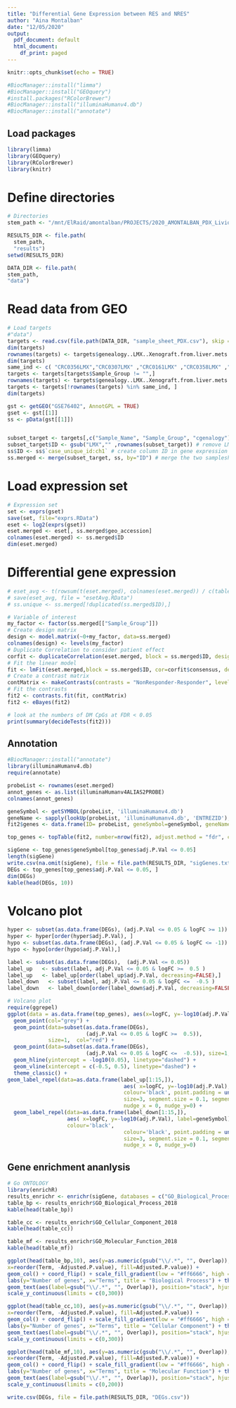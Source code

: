 ```yaml
---
title: "Differential Gene Expression between RES and NRES"
author: "Aina Montalban"
date: "12/05/2020"
output:
  pdf_document: default
  html_document:
    df_print: paged
---
```


```r
knitr::opts_chunk$set(echo = TRUE)
```


```r
#BiocManager::install("limma")
#BiocManager::install("GEOquery")
#install.packages("RColorBrewer")
#BiocManager::install("illuminaHumanv4.db")
#BiocManager::install("annotate")
```

## Load packages

```r
library(limma)
library(GEOquery)
library(RColorBrewer)
library(knitr)
```

# Define directories
```r
# Directories
stem_path <- "/mnt/ElRaid/amontalban/PROJECTS/2020_AMONTALBAN_PDX_Livio" 

RESULTS_DIR <- file.path(
  stem_path, 
  "results")
setwd(RESULTS_DIR)

DATA_DIR <- file.path(
stem_path,
"data")
```


# Read data from GEO

```r
# Load targets
#"data")
targets <- read.csv(file.path(DATA_DIR, "sample_sheet_PDX.csv"), skip = 7)
dim(targets)
rownames(targets) <- targets$genealogy..LMX..Xenograft.from.liver.mets.
dim(targets)
same_ind <- c( "CRC0356LMX","CRC0307LMX" ,"CRC0161LMX" ,"CRC0358LMX" ,"CRC0262LMX", "CRC0477LMX" ,"CRC0081LMX", "CRC0029LMX", "CRC0080LMX","CRC0144LMX", "CRC0306LMX")
targets <- targets[targets$Sample_Group != "",]
rownames(targets) <- targets$genealogy..LMX..Xenograft.from.liver.mets.
targets <- targets[!rownames(targets) %in% same_ind, ]
dim(targets)

gst <- getGEO("GSE76402", AnnotGPL = TRUE)
gset <- gst[[1]]
ss <- pData(gst[[1]])


subset_target <- targets[,c("Sample_Name", "Sample_Group", "cgenalogy")] #retrieve sample name and group from methylation samplesheet
subset_target$ID <- gsub("LMX","" ,rownames(subset_target)) # remove LMX to match sample names
ss$ID <- ss$`case_unique_id:ch1` # create column ID in gene expression samplesheet
ss.merged <- merge(subset_target, ss, by="ID") # merge the two samplesheets by ID variable
```


# Load expression set
```r
# Expression set
set <- exprs(gset)
save(set, file="exprs.RData")
eset <- log2(exprs(gset))
eset.merged <- eset[, ss.merged$geo_accession]
colnames(eset.merged) <- ss.merged$ID
dim(eset.merged)
```

# Differential gene expression

```r
# eset_avg <- t(rowsum(t(eset.merged), colnames(eset.merged)) / c(table(colnames(eset.merged))))
# save(eset_avg, file = "esetAvg.RData")
# ss.unique <- ss.merged[!duplicated(ss.merged$ID),]

# Variable of interest 
my_factor <- factor(ss.merged[["Sample_Group"]])
# Create design matrix
design <- model.matrix(~0+my_factor, data=ss.merged)
colnames(design) <- levels(my_factor)
# Duplicate Correlation to consider patient effect
corfit <- duplicateCorrelation(eset.merged, block = ss.merged$ID, design = design)
# Fit the linear model 
fit <- lmFit(eset.merged,block = ss.merged$ID, cor=corfit$consensus, design = design)
# Create a contrast matrix 
contMatrix <- makeContrasts(contrasts = "NonResponder-Responder", levels = design)
# Fit the contrasts
fit2 <- contrasts.fit(fit, contMatrix)
fit2 <- eBayes(fit2)

# look at the numbers of DM CpGs at FDR < 0.05
print(summary(decideTests(fit2)))
```


## Annotation
```r
#BiocManager::install("annotate")
library(illuminaHumanv4.db)
require(annotate)

probeList <- rownames(eset.merged)
annot_genes <- as.list(illuminaHumanv4ALIAS2PROBE)
colnames(annot_genes)

geneSymbol <- getSYMBOL(probeList, 'illuminaHumanv4.db')
geneName <- sapply(lookUp(probeList, 'illuminaHumanv4.db', 'ENTREZID'), function(x) x[1])
fit2$genes <- data.frame(ID= probeList, geneSymbol=geneSymbol, geneName=geneName, stringsAsFactors=FALSE)

top_genes <- topTable(fit2, number=nrow(fit2), adjust.method = "fdr", coef=1)

sigGene <- top_genes$geneSymbol[top_genes$adj.P.Val <= 0.05]
length(sigGene)
write.csv(na.omit(sigGene), file = file.path(RESULTS_DIR, "sigGenes.txt"), row.names = FALSE, quote = FALSE)
DEGs <- top_genes[top_genes$adj.P.Val <= 0.05, ]
dim(DEGs)
kable(head(DEGs, 10))
```


# Volcano plot
```r
hyper <- subset(as.data.frame(DEGs), (adj.P.Val <= 0.05 & logFC >= 1))
hyper <- hyper[order(hyper$adj.P.Val), ]
hypo <- subset(as.data.frame(DEGs), (adj.P.Val <= 0.05 & logFC <= -1))
hypo <- hypo[order(hypo$adj.P.Val),]

label <- subset(as.data.frame(DEGs),  (adj.P.Val <= 0.05))
label_up   <- subset(label, adj.P.Val <= 0.05 & logFC >=  0.5 )
label_up   <- label_up[order(label_up$adj.P.Val, decreasing=FALSE),]
label_down   <- subset(label, adj.P.Val <= 0.05 & logFC <=  -0.5 )
label_down   <- label_down[order(label_down$adj.P.Val, decreasing=FALSE),]

# Volcano plot
require(ggrepel)
ggplot(data = as.data.frame(top_genes), aes(x=logFC, y=-log10(adj.P.Val))) + 
  geom_point(col="grey") + 
  geom_point(data=subset(as.data.frame(DEGs), 
                         (adj.P.Val <= 0.05 & logFC >=  0.5)), 
             size=1,  col="red") +
  geom_point(data=subset(as.data.frame(DEGs),
                         (adj.P.Val <= 0.05 & logFC <=  -0.5)), size=1,  col="darkblue") +
  geom_hline(yintercept = -log10(0.05), linetype="dashed") +
  geom_vline(xintercept = c(-0.5, 0.5), linetype="dashed") +
  theme_classic() + 
geom_label_repel(data=as.data.frame(label_up[1:15,]),
                                     aes( x=logFC, y=-log10(adj.P.Val), label=geneSymbol),
                                     colour='black', point.padding = unit(0.1, "lines"),
                                     size=3, segment.size = 0.1, segment.color = 'black',
                                     nudge_x = 0, nudge_y=0) +
  geom_label_repel(data=as.data.frame(label_down[1:15,]),
                   aes( x=logFC, y=-log10(adj.P.Val), label=geneSymbol),
                   colour='black',
                                     colour='black', point.padding = unit(0.21, "lines"),
                                     size=3, segment.size = 0.1, segment.color = 'black',
                                     nudge_x = 0, nudge_y=0)

```

## Gene enrichment ananlysis

```r
# Go ONTOLOGY
library(enrichR)
results_enrichr <- enrichr(sigGene, databases = c("GO_Biological_Process_2018", "GO_Cellular_Component_2018", "GO_Molecular_Function_2018"))
table_bp <- results_enrichr$GO_Biological_Process_2018
kable(head(table_bp))

table_cc <- results_enrichr$GO_Cellular_Component_2018
kable(head(table_cc))

table_mf <- results_enrichr$GO_Molecular_Function_2018
kable(head(table_mf))
```

```r
ggplot(head(table_bp,10), aes(y=as.numeric(gsub("\\/.*", "", Overlap)), 
x=reorder(Term, -Adjusted.P.value), fill=Adjusted.P.value)) + 
geom_col() + coord_flip() + scale_fill_gradient(low = "#ff6666", high = "#0033cc") + 
labs(y="Number of genes", x="Terms", title = "Biological Process") + theme_classic() +
geom_text(aes(label=gsub("\\/.*", "", Overlap)), position="stack", hjust=-0.3) + 
scale_y_continuous(limits = c(0,300))
```



```r
ggplot(head(table_cc,10), aes(y=as.numeric(gsub("\\/.*", "", Overlap)), 
x=reorder(Term, -Adjusted.P.value), fill=Adjusted.P.value)) + 
geom_col() + coord_flip() + scale_fill_gradient(low = "#ff6666", high = "#0033cc") + 
labs(y="Number of genes", x="Terms", title = "Cellular Component") + theme_classic() +
geom_text(aes(label=gsub("\\/.*", "", Overlap)), position="stack", hjust=-0.3) + 
scale_y_continuous(limits = c(0,300))
```

```r
ggplot(head(table_mf,10), aes(y=as.numeric(gsub("\\/.*", "", Overlap)), 
x=reorder(Term, -Adjusted.P.value), fill=Adjusted.P.value)) + 
geom_col() + coord_flip() + scale_fill_gradient(low = "#ff6666", high = "#0033cc") + 
labs(y="Number of genes", x="Terms", title = "Molecular Function") + theme_classic() +
geom_text(aes(label=gsub("\\/.*", "", Overlap)), position="stack", hjust=-0.3) + 
scale_y_continuous(limits = c(0,200))
```


```r
write.csv(DEGs, file = file.path(RESULTS_DIR, "DEGs.csv"))
```
